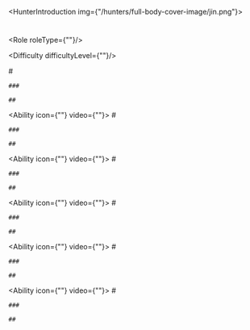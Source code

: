 <HunterIntroduction img={"/hunters/full-body-cover-image/jin.png"}>
  # 

  ## 

  ### 

  <Role roleType={""}/>
  
  <Difficulty difficultyLevel={""}/>

</HunterIntroduction>

<AbilitiesShowcase>
  <Ability icon={""} video={""}>
    # 

    ### 

    ## 
  </Ability>

  <Ability icon={""} video={""}>
    # 

    ### 

    ## 
  </Ability>

  <Ability icon={""} video={""}>
    # 

    ### 

    ## 
  </Ability>

  <Ability icon={""} video={""}>
    # 

    ### 

    ## 
  </Ability>

  <Ability icon={""} video={""}>
    # 

    ### 

    ## 
  </Ability>

  <Ability icon={""} video={""}>
    # 

    ### 

    ## 
  </Ability>
</AbilitiesShowcase>

<Skins>

</Skins>